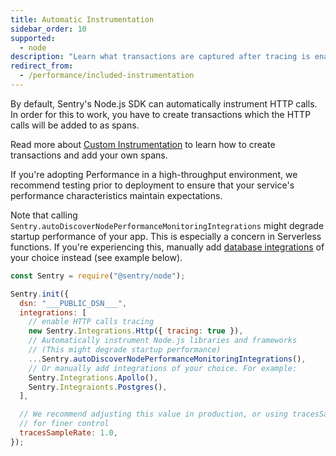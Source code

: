 ```yaml
---
title: Automatic Instrumentation
sidebar_order: 10
supported:
  - node
description: "Learn what transactions are captured after tracing is enabled."
redirect_from:
  - /performance/included-instrumentation
---
```


By default, Sentry's Node.js SDK can automatically instrument HTTP calls.
In order for this to work, you have to create transactions which the HTTP calls will be added to as spans.

Read more about [Custom Instrumentation](./../custom-instrumentation/) to learn how to create transactions and add your own spans.

<Note>

If you're adopting Performance in a high-throughput environment, we recommend testing prior to deployment to ensure that your service's performance characteristics maintain expectations.

Note that calling `Sentry.autoDiscoverNodePerformanceMonitoringIntegrations` might degrade startup performance of your app. This is especially a concern in Serverless functions. If you're experiencing this, manually add [database integrations](../../database/) of your choice instead (see example below).

</Note>

```javascript
const Sentry = require("@sentry/node");

Sentry.init({
  dsn: "___PUBLIC_DSN___",
  integrations: [
    // enable HTTP calls tracing
    new Sentry.Integrations.Http({ tracing: true }),
    // Automatically instrument Node.js libraries and frameworks
    // (This might degrade startup performance)
    ...Sentry.autoDiscoverNodePerformanceMonitoringIntegrations(),
    // Or manually add integrations of your choice. For example:
    Sentry.Integrations.Apollo(),
    Sentry.Integraionts.Postgres(),
  ],

  // We recommend adjusting this value in production, or using tracesSampler
  // for finer control
  tracesSampleRate: 1.0,
});
```
